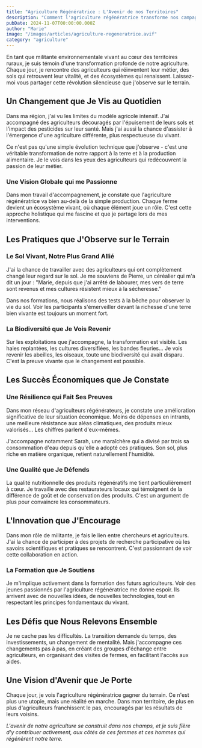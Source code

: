 ```yaml
---
title: "Agriculture Régénératrice : L'Avenir de nos Territoires"
description: "Comment l'agriculture régénératrice transforme nos campagnes et notre rapport à la terre"
pubDate: 2024-11-07T00:00:00.000Z
author: "Marie"
image: "/images/articles/agriculture-regeneratrice.avif"
category: "agriculture"
---
```


En tant que militante environnementale vivant au cœur des territoires ruraux, je suis témoin d'une transformation profonde de notre agriculture. Chaque jour, je rencontre des agriculteurs qui réinventent leur métier, des sols qui retrouvent leur vitalité, et des écosystèmes qui renaissent. Laissez-moi vous partager cette révolution silencieuse que j'observe sur le terrain.

## Un Changement que Je Vis au Quotidien

Dans ma région, j'ai vu les limites du modèle agricole intensif. J'ai accompagné des agriculteurs découragés par l'épuisement de leurs sols et l'impact des pesticides sur leur santé. Mais j'ai aussi la chance d'assister à l'émergence d'une agriculture différente, plus respectueuse du vivant.

Ce n'est pas qu'une simple évolution technique que j'observe - c'est une véritable transformation de notre rapport à la terre et à la production alimentaire. Je le vois dans les yeux des agriculteurs qui redécouvrent la passion de leur métier.

### Une Vision Globale qui me Passionne

Dans mon travail d'accompagnement, je constate que l'agriculture régénératrice va bien au-delà de la simple production. Chaque ferme devient un écosystème vivant, où chaque élément joue un rôle. C'est cette approche holistique qui me fascine et que je partage lors de mes interventions.

## Les Pratiques que J'Observe sur le Terrain

### Le Sol Vivant, Notre Plus Grand Allié

J'ai la chance de travailler avec des agriculteurs qui ont complètement changé leur regard sur le sol. Je me souviens de Pierre, un céréalier qui m'a dit un jour : "Marie, depuis que j'ai arrêté de labourer, mes vers de terre sont revenus et mes cultures résistent mieux à la sécheresse."

Dans nos formations, nous réalisons des tests à la bêche pour observer la vie du sol. Voir les participants s'émerveiller devant la richesse d'une terre bien vivante est toujours un moment fort.

### La Biodiversité que Je Vois Revenir

Sur les exploitations que j'accompagne, la transformation est visible. Les haies replantées, les cultures diversifiées, les bandes fleuries... Je vois revenir les abeilles, les oiseaux, toute une biodiversité qui avait disparu. C'est la preuve vivante que le changement est possible.

## Les Succès Économiques que Je Constate

### Une Résilience qui Fait Ses Preuves

Dans mon réseau d'agriculteurs régénérateurs, je constate une amélioration significative de leur situation économique. Moins de dépenses en intrants, une meilleure résistance aux aléas climatiques, des produits mieux valorisés... Les chiffres parlent d'eux-mêmes.

J'accompagne notamment Sarah, une maraîchère qui a divisé par trois sa consommation d'eau depuis qu'elle a adopté ces pratiques. Son sol, plus riche en matière organique, retient naturellement l'humidité.

### Une Qualité que Je Défends

La qualité nutritionnelle des produits régénératifs me tient particulièrement à cœur. Je travaille avec des restaurateurs locaux qui témoignent de la différence de goût et de conservation des produits. C'est un argument de plus pour convaincre les consommateurs.

## L'Innovation que J'Encourage

Dans mon rôle de militante, je fais le lien entre chercheurs et agriculteurs. J'ai la chance de participer à des projets de recherche participative où les savoirs scientifiques et pratiques se rencontrent. C'est passionnant de voir cette collaboration en action.

### La Formation que Je Soutiens

Je m'implique activement dans la formation des futurs agriculteurs. Voir des jeunes passionnés par l'agriculture régénératrice me donne espoir. Ils arrivent avec de nouvelles idées, de nouvelles technologies, tout en respectant les principes fondamentaux du vivant.

## Les Défis que Nous Relevons Ensemble

Je ne cache pas les difficultés. La transition demande du temps, des investissements, un changement de mentalité. Mais j'accompagne ces changements pas à pas, en créant des groupes d'échange entre agriculteurs, en organisant des visites de fermes, en facilitant l'accès aux aides.

## Une Vision d'Avenir que Je Porte

Chaque jour, je vois l'agriculture régénératrice gagner du terrain. Ce n'est plus une utopie, mais une réalité en marche. Dans mon territoire, de plus en plus d'agriculteurs franchissent le pas, encouragés par les résultats de leurs voisins.

*L'avenir de notre agriculture se construit dans nos champs, et je suis fière d'y contribuer activement, aux côtés de ces femmes et ces hommes qui régénèrent notre terre.*
